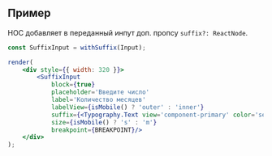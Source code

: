 ## Пример

HOC добавляет в переданный инпут доп. пропсу `suffix?: ReactNode`.

```jsx live
const SuffixInput = withSuffix(Input);

render(
    <div style={{ width: 320 }}>
        <SuffixInput 
            block={true}
            placeholder='Введите число'
            label='Количество месяцев'
            labelView={isMobile() ? 'outer' : 'inner'}
            suffix={<Typography.Text view='component-primary' color='secondary'> мес</Typography.Text> }
            size={isMobile() ? 's' : 'm'}
            breakpoint={BREAKPOINT}/>
    </div>
);
```
